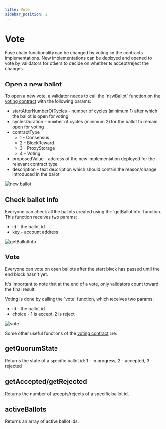 ```yaml
---
title: Vote
sidebar_position: 2
---
```


# Vote

Fuse chain functionality can be changed by voting on the contracts implementations. New implementations can be deployed and opened to vote by validators for others to decide on whether to accept/reject the changes.

## Open a new ballot

To open a new vote, a validator needs to call the \`newBallot\` function on the [voting contract](https://explorer.fuse.io/address/0x4c889f137232E827c00710752E86840805A70484) with the following params:

- startAfterNumberOfCycles - number of cycles (minimum 1) after which the ballot is open for voting
- cyclesDuration - number of cycles (minimum 2) for the ballot to remain open for voting
- contractType
  - 1 - Consensus
  - 2 - BlockReward
  - 3 - ProxyStorage
  - 4 - Voting
- proposedValue - address of the new implementation deployed for the relevant contract type
- description - text description which should contain the reason/change introduced in the ballot

![new ballot](</img/image(30).png>)

## Check ballot info

Everyone can check all the ballots created using the \`getBallotInfo\` function. This function receives two params:

- id - the ballot id
- key - account address

![getBallotInfo](</img/image(20).png>)

## Vote

Everyone can vote on open ballots after the start block has passed until the end block hasn't yet.

It's important to note that at the end of a vote, only validators count toward the final result.

Voting is done by calling the \`vote\` function, which receives two params:

- id - the ballot id
- choice - 1 is accept, 2 is reject

![vote](</img/image(1).png>)

Some other useful functions of the [voting contract](https://explorer.fuse.io/address/0x4c889f137232E827c00710752E86840805A70484) are:

## getQuorumState

Returns the state of a specific ballot id: 1 - in progress, 2 - accepted, 3 - rejected

## getAccepted/getRejected

Returns the number of accepts/rejects of a specific ballot id.

## activeBallots

Returns an array of active ballot ids.
